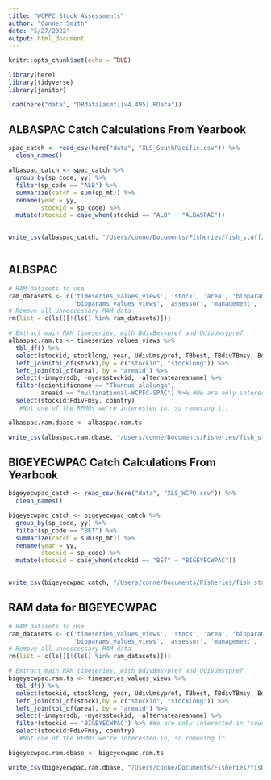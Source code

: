 ```yaml
---
title: "WCPFC Stock Assessments"
author: "Conner Smith"
date: "5/27/2022"
output: html_document
---
```


```r
knitr::opts_chunk$set(echo = TRUE)

library(here)
library(tidyverse)
library(janitor)

load(here("data", "DBdata[asmt][v4.495].RData"))
```

## ALBASPAC Catch Calculations From Yearbook 

```r
spac_catch <- read_csv(here("data", "XLS_SouthPacific.csv")) %>% 
  clean_names()

albaspac_catch <- spac_catch %>% 
  group_by(sp_code, yy) %>% 
  filter(sp_code == "ALB") %>% 
  summarize(catch = sum(sp_mt)) %>% 
  rename(year = yy,
         stockid = sp_code) %>% 
  mutate(stockid = case_when(stockid == "ALB" ~ "ALBASPAC"))
 

write_csv(albaspac_catch, "/Users/conne/Documents/Fisheries/fish_stuff/data/albaspac_catch.csv")
  
```


## ALBSPAC

```r
# RAM datasets to use
ram_datasets <- c('timeseries_values_views', 'stock', 'area', 'bioparams', 'timeseries_assessments_views',
                  'bioparams_values_views', 'assessor', 'management', 'assessment')
# Remove all unneccessary RAM data
rm(list = c(ls()[!(ls() %in% ram_datasets)]))

# Extract main RAM timeseries, with BdivBmsypref and UdivUmsypref
albaspac.ram.ts <- timeseries_values_views %>%
  tbl_df() %>%
  select(stockid, stocklong, year, UdivUmsypref, TBbest, TBdivTBmsy, BdivBmsypref, TAC, TCbest, ERbest, SSB, F, FdivFmsy, ) %>% #These are some of the metrics of interest, but this can be changed to select more if needed.
  left_join(tbl_df(stock),by = c("stockid", "stocklong")) %>%
  left_join(tbl_df(area), by = "areaid") %>%
  select(-inmyersdb, -myersstockid, -alternateareaname) %>% 
  filter(scientificname == "Thunnus alalunga",
         areaid == "multinational-WCPFC-SPAC") %>% #We are only interested in "country == multinational", so removing the two countries that have pelagic stock assessments that are not multinational.
  select(stockid:FdivFmsy, country)
   #Not one of the RFMOs we're interested in, so removing it.

albaspac.ram.dbase <- albaspac.ram.ts 

write_csv(albaspac.ram.dbase, "/Users/conne/Documents/Fisheries/fish_stuff/data/albaspac_timeseries_2015.csv")
```


## BIGEYECWPAC Catch Calculations From Yearbook 

```r
bigeyecwpac_catch <- read_csv(here("data", "XLS_WCPO.csv")) %>% 
  clean_names()

bigeyecwpac_catch <- bigeyecwpac_catch %>% 
  group_by(sp_code, yy) %>% 
  filter(sp_code == "BET") %>% 
  summarize(catch = sum(sp_mt)) %>% 
  rename(year = yy,
         stockid = sp_code) %>% 
  mutate(stockid = case_when(stockid == "BET" ~ "BIGEYECWPAC"))
 

write_csv(bigeyecwpac_catch, "/Users/conne/Documents/Fisheries/fish_stuff/data/bigeyecwpac_catch.csv")
```

## RAM data for BIGEYECWPAC

```r
# RAM datasets to use
ram_datasets <- c('timeseries_values_views', 'stock', 'area', 'bioparams', 'timeseries_assessments_views',
                  'bioparams_values_views', 'assessor', 'management', 'assessment')
# Remove all unneccessary RAM data
rm(list = c(ls()[!(ls() %in% ram_datasets)]))

# Extract main RAM timeseries, with BdivBmsypref and UdivUmsypref
bigeyecwpac.ram.ts <- timeseries_values_views %>%
  tbl_df() %>%
  select(stockid, stocklong, year, UdivUmsypref, TBbest, TBdivTBmsy, BdivBmsypref, TAC, TCbest, ERbest, SSB, F, FdivFmsy, ) %>% #These are some of the metrics of interest, but this can be changed to select more if needed.
  left_join(tbl_df(stock),by = c("stockid", "stocklong")) %>%
  left_join(tbl_df(area), by = "areaid") %>%
  select(-inmyersdb, -myersstockid, -alternateareaname) %>% 
  filter(stockid == 'BIGEYECWPAC') %>% #We are only interested in "country == multinational", so removing the two countries that have pelagic stock assessments that are not multinational.
  select(stockid:FdivFmsy, country)
   #Not one of the RFMOs we're interested in, so removing it.

bigeyecwpac.ram.dbase <- bigeyecwpac.ram.ts 

write_csv(bigeyecwpac.ram.dbase, "/Users/conne/Documents/Fisheries/fish_stuff/data/bigeyecwpac_timeseries_2015.csv")
```